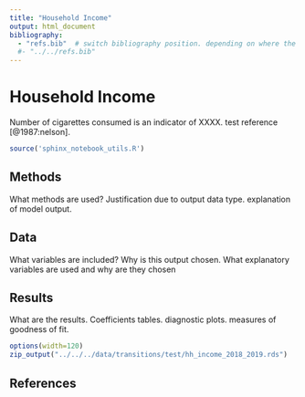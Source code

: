 ```yaml
---
title: "Household Income"
output: html_document
bibliography: 
  - "refs.bib"  # switch bibliography position. depending on where the file is being run. stick to this one when compiiling the website using the makefile
  #- "../../refs.bib"
---
```


# Household Income


Number of cigarettes consumed is an indicator of XXXX. test reference [@1987:nelson]. 

```r
source('sphinx_notebook_utils.R')
```

## Methods

  What methods are used? Justification due to output data type. explanation of model output.
  
## Data
  
  What variables are included? Why is this output chosen. What explanatory variables are used and why are they chosen
  
## Results
  
  What are the results. Coefficients tables. diagnostic plots. measures of goodness of fit.


```r
options(width=120)
zip_output("../../../data/transitions/test/hh_income_2018_2019.rds")
```


## References